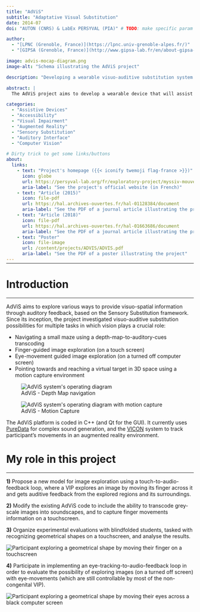 ```yaml
---
title: "AdViS"
subtitle: "Adaptative Visual Substitution"
date: 2014-07
doi: "AUTON (CNRS) & LabEx PERSYVAL (PIA)" # TODO: make specific param

author:
  - "[LPNC (Grenoble, France)](https://lpnc.univ-grenoble-alpes.fr/)"
  - "[GIPSA (Grenoble, France)](http://www.gipsa-lab.fr/en/about-gipsa-lab.php)"

image: advis-mocap-diagram.png
image-alt: "Schema illustrating the AdViS project"

description: "Developing a wearable visuo-auditive substitution system to assist Visually Impaired People in navigation and object-reaching tasks."

abstract: |
  The AdViS project aims to develop a wearable device that will assist Visually Impaired People during **spatial interaction tasks** (such as **indoor navigation** and **object-reaching**), using an audio-based Human-Machine Interface which converts relevant spatial metrics into ergonomic auditory cues.

categories:
  - "Assistive Devices"
  - "Accessibility"
  - "Visual Impairment"
  - "Augmented Reality"
  - "Sensory Substitution"
  - "Auditory Interface"
  - "Computer Vision"

# Dirty trick to get some links/buttons
about:
  links:
    - text: "Project's homepage ({{< iconify twemoji flag-france >}})"
      icon: globe
      url: https://persyval-lab.org/fr/exploratory-project/myssiv-mouvements-des-yeux-substitution-sensorielle-immersion-virtuelle
      aria-label: "See the project's official website (in French)"
    - text: "Article (2015)"
      icon: file-pdf
      url: https://hal.archives-ouvertes.fr/hal-01128384/document
      aria-label: "See the PDF of a journal article illustrating the project (2015)"
    - text: "Article (2018)"
      icon: file-pdf
      url: https://hal.archives-ouvertes.fr/hal-01663686/document
      aria-label: "See the PDF of a journal article illustrating the project (2018)"
    - text: "Poster"
      icon: file-image
      url: /content/projects/ADVIS/ADVIS.pdf
      aria-label: "See the PDF of a poster illustrating the project"
---
```


<hr style="margin-bottom: 30px; margin-top: -12px">

# Introduction
***

AdViS aims to explore various ways to provide visuo-spatial information through auditory feedback, based on the Sensory Substitution framework. Since its inception, the project investigated visuo-auditive substitution possibilities for multiple tasks in which vision plays a crucial role:

-   Navigating a small maze using a depth-map-to-auditory-cues transcoding  
-   Finger-guided image exploration (on a touch screen)  
-   Eye-movement guided image exploration (on a turned off computer screen)  
-   Pointing towards and reaching a virtual target in 3D space using a motion capture environment

:::{layout="[47,53]"}

![AdViS - Depth Map navigation](advis-diagram.png){alt="AdViS system's operating diagram"}

![AdViS - Motion Capture](advis-mocap-diagram.png){alt="AdViS system's operating diagram with motion capture"}

:::

The AdViS platform is coded in C++ (and Qt for the GUI).
It currently uses [PureData](https://puredata.info/) for complex sound generation, and the [VICON](https://www.vicon.com/) system to track participant's movements in an augmented reality environment.

# My role in this project
***

**1)**  Propose a new model for image exploration using a touch-to-audio-feedback loop, where a VIP explores an image by moving its finger across it and gets auditive feedback from the explored regions and its surroundings.

**2)**  Modify the existing AdViS code to include the ability to transcode grey-scale images into soundscapes, and to capture finger movements information on a touchscreen.

**3)**  Organize experimental evaluations with blindfolded students, tasked with recognizing geometrical shapes on a touchscreen, and analyse the results.

![](geom-finger.jpg){alt="Participant exploring a geometrical shape by moving their finger on a touchscreen"}

**4)**  Participate in implementing an eye-tracking-to-audio-feedback loop in order to evaluate the possibility of exploring images (on a turned off screen) with eye-movements (which are still controllable by most of the non-congenital VIP).

![](geom-eye.jpg){alt="Participant exploring a geometrical shape by moving their eyes across a black computer screen"}
